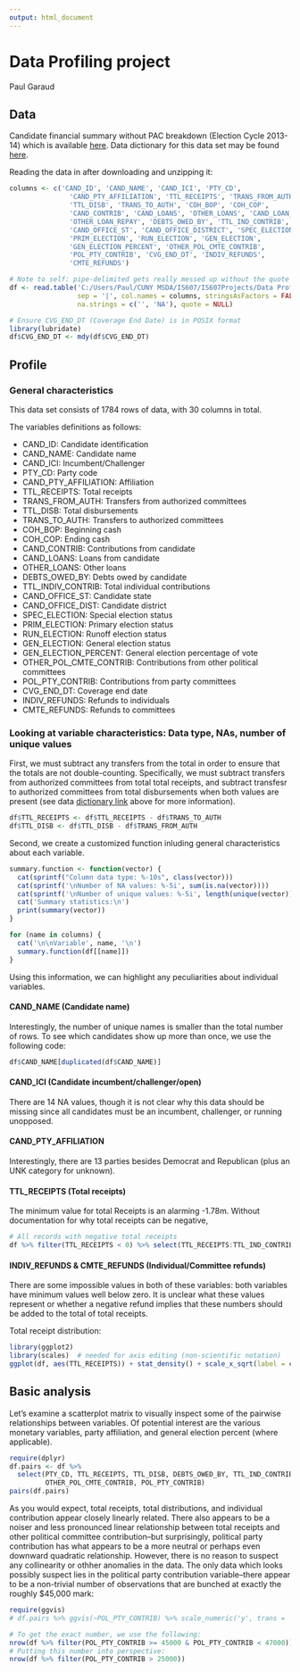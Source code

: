 ```yaml
---
output: html_document
---
```

# Data Profiling project
Paul Garaud

## Data
Candidate financial summary without PAC breakdown (Election Cycle 2013-14) which is available [here](ftp://ftp.fec.gov/FEC/2014/webl14.zip). Data dictionary for this data set may be found [here](http://www.fec.gov/finance/disclosure/metadata/DataDictionaryWEBL.shtml)<a name="dict"></a>.

Reading the data in after downloading and unzipping it:
```r
columns <- c('CAND_ID', 'CAND_NAME', 'CAND_ICI', 'PTY_CD', 
               'CAND_PTY_AFFILIATION', 'TTL_RECEIPTS', 'TRANS_FROM_AUTH',
               'TTL_DISB', 'TRANS_TO_AUTH', 'COH_BOP', 'COH_COP',
               'CAND_CONTRIB', 'CAND_LOANS', 'OTHER_LOANS', 'CAND_LOAN_REPAY',
               'OTHER_LOAN_REPAY', 'DEBTS_OWED_BY', 'TTL_IND_CONTRIB',
               'CAND_OFFICE_ST', 'CAND_OFFICE_DISTRICT', 'SPEC_ELECTION',
               'PRIM_ELECTION', 'RUN_ELECTION', 'GEN_ELECTION',
               'GEN_ELECTION_PERCENT', 'OTHER_POL_CMTE_CONTRIB',
               'POL_PTY_CONTRIB', 'CVG_END_DT', 'INDIV_REFUNDS',
               'CMTE_REFUNDS')

# Note to self: pipe-delimited gets really messed up without the quote = NULL!
df <- read.table('C:/Users/Paul/CUNY MSDA/IS607/IS607Projects/Data Profile/webl14.txt', header = FALSE,
                 sep = '|', col.names = columns, stringsAsFactors = FALSE,
                 na.strings = c('', 'NA'), quote = NULL)

# Ensure CVG_END_DT (Coverage End Date) is in POSIX format
library(lubridate)
df$CVG_END_DT <- mdy(df$CVG_END_DT)
```

## Profile

### General characteristics
This data set consists of 1784 rows of data, with 30 columns in total.

The variables definitions as follows:

* CAND_ID: Candidate identification
* CAND_NAME: Candidate name
* CAND_ICI: Incumbent/Challenger
* PTY_CD: Party code
* CAND_PTY_AFFILIATION: Affiliation
* TTL_RECEIPTS: Total receipts
* TRANS_FROM_AUTH: Transfers from authorized committees
* TTL_DISB: Total disbursements
* TRANS_TO_AUTH: Transfers to authorized committees
* COH_BOP: Beginning cash
* COH_COP: Ending cash
* CAND_CONTRIB: Contributions from candidate
* CAND_LOANS: Loans from candidate
* OTHER_LOANS: Other loans
* DEBTS_OWED_BY: Debts owed by candidate
* TTL_INDIV_CONTRIB: Total individual contributions
* CAND_OFFICE_ST: Candidate state
* CAND_OFFICE_DIST: Candidate district
* SPEC_ELECTION: Special election status
* PRIM_ELECTION: Primary election status
* RUN_ELECTION: Runoff election status
* GEN_ELECTION: General election status
* GEN_ELECTION_PERCENT: General election percentage of vote
* OTHER_POL_CMTE_CONTRIB: Contributions from other political committees
* POL_PTY_CONTRIB: Contributions from party committees
* CVG_END_DT: Coverage end date
* INDIV_REFUNDS: Refunds to individuals
* CMTE_REFUNDS: Refunds to committees


### Looking at variable characteristics: Data type, NAs, number of unique values
First, we must subtract any transfers from the total in order to ensure that the totals are not double-counting. Specifically, we must subtract transfers from authorized committees from total total receipts, and subtract transfesr to authorized committees from total disbursements when both values are present (see data [dictionary link](#dict) above for more information).

```r
df$TTL_RECEIPTS <- df$TTL_RECEIPTS - df$TRANS_TO_AUTH
df$TTL_DISB <- df$TTL_DISB - df$TRANS_FROM_AUTH
```

Second, we create a customized function inluding general characteristics about each variable.
```r
summary.function <- function(vector) {
  cat(sprintf("Column data type: %-10s", class(vector)))
  cat(sprintf('\nNumber of NA values: %-5i', sum(is.na(vector))))
  cat(sprintf('\nNumber of unique values: %-5i', length(unique(vector))), '\n')
  cat('Summary statistics:\n')
  print(summary(vector))
}

for (name in columns) {
  cat('\n\nVariable', name, '\n')
  summary.function(df[[name]])
}
```
Using this information, we can highlight any peculiarities about individual variables.

#### CAND_NAME (Candidate name)
Interestingly, the number of unique names is smaller than the total number of rows. To see which candidates show up more than once, we use the following code:

```r
df$CAND_NAME[duplicated(df$CAND_NAME)]
```

#### CAND_ICI (Candidate incumbent/challenger/open)
There are 14 NA values, though it is not clear why this data should be missing since all candidates must be an incumbent, challenger, or running unopposed.

#### CAND_PTY_AFFILIATION
Interestingly, there are 13 parties besides Democrat and Republican (plus an UNK category for unknown).

#### TTL_RECEIPTS (Total receipts)
The minimum value for total Receipts is an alarming -1.78m. Without documentation for why total receipts can be negative, 

```r
# All records with negative total receipts
df %>% filter(TTL_RECEIPTS < 0) %>% select(TTL_RECEIPTS:TTL_IND_CONTRIB, OTHER_POL_CMTE_CONTRIB, POL_PTY_CONTRIB)
```

#### INDIV_REFUNDS & CMTE_REFUNDS (Individual/Committee refunds)
There are some impossible values in both of these variables: both variables have minimum values well below zero. It is unclear what these values represent or whether a negative refund implies that these numbers should be added to the total of total receipts.

Total receipt distribution:
```r
library(ggplot2)
library(scales)  # needed for axis editing (non-scientific notation)
ggplot(df, aes(TTL_RECEIPTS)) + stat_density() + scale_x_sqrt(label = comma)
```

## Basic analysis
Let's examine a scatterplot matrix to visually inspect some of the pairwise relationships between variables. Of potential interest are the various monetary variables, party affiliation, and general election percent (where applicable).

```r
require(dplyr)
df.pairs <- df %>% 
  select(PTY_CD, TTL_RECEIPTS, TTL_DISB, DEBTS_OWED_BY, TTL_IND_CONTRIB,
         OTHER_POL_CMTE_CONTRIB, POL_PTY_CONTRIB)
pairs(df.pairs)
```

As you would expect, total receipts, total distributions, and individual contribution appear closely linearly related. There also appears to be a noiser and less pronounced linear relationship between total receipts and other political committee contribution--but surprisingly, political party contribution has what appears to be a more neutral or perhaps even downward quadratic relationship. However, there is no reason to suspect any collinearity or othher anomalies in the data. The only data which looks possibly suspect lies in the political party contribution variable--there appear to be a non-trivial number of observations that are bunched at exactly the roughly $45,000 mark:

```r
require(ggvis)
# df.pairs %>% ggvis(~POL_PTY_CONTRIB) %>% scale_numeric('y', trans = 'sqrt')

# To get the exact number, we use the following:
nrow(df %>% filter(POL_PTY_CONTRIB >= 45000 & POL_PTY_CONTRIB < 47000))
# Putting this number into perspective:
nrow(df %>% filter(POL_PTY_CONTRIB > 25000))
```